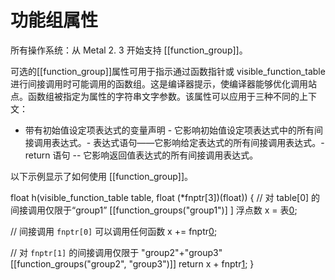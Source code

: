 # 功能组属性

<OrigninalPDF title="2.16 Function Group Attribute" />

所有操作系统：从 Metal 2. 3 开始支持 [[function_group]]。

可选的[[function_group]]属性可用于指示通过函数指针或 visible_function_table 进行间接调用时可能调用的函数组。这是编译器提示，使编译器能够优化调用站点。函数组被指定为属性的字符串文字参数。该属性可以应用于三种不同的上下文：

- 带有初始值设定项表达式的变量声明 - 它影响初始值设定项表达式中的所有间接调用表达式。- 表达式语句——它影响给定表达式的所有间接调用表达式。- return 语句 -- 它影响返回值表达式的所有间接调用表达式。

以下示例显示了如何使用 [[function_group]]。

float h(visible_function_table table, float (\*fnptr[3])(float)) { // 对 table[0] 的间接调用仅限于“group1” [[function_groups("group1")] ] 浮点数 x = 表[0](1.0f);

// 间接调用 `fnptr[0]` 可以调用任何函数 x += fnptr[0](2.0f);

// 对 `fnptr[1]` 的间接调用仅限于 "group2"+"group3" [[function_groups("group2", "group3")]] return x + fnptr[1](3.0f); }
